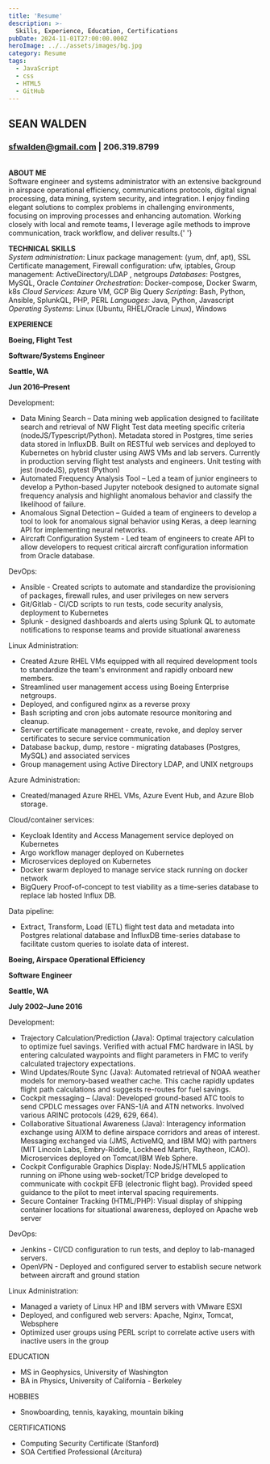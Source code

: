 ```yaml
---
title: 'Resume'
description: >-
  Skills, Experience, Education, Certifications
pubDate: 2024-11-01T27:00:00.000Z
heroImage: ../../assets/images/bg.jpg
category: Resume
tags:
  - JavaScript
  - css
  - HTML5
  - GitHub
---
```


## SEAN WALDEN

### sfwalden@gmail.com | 206.319.8799

<br />
<b>ABOUT ME</b>
<br />
Software engineer and systems administrator with an extensive background in airspace operational efficiency,
communications protocols, digital signal processing, data mining, system security, and integration. I
enjoy finding elegant solutions to complex problems in challenging environments, focusing on improving
processes and enhancing automation. Working closely with local and remote teams, I leverage agile methods
to improve communication, track workflow, and deliver results.{' '}

<b>TECHNICAL SKILLS</b>
<br />
<i>System administration</i>: Linux package management: (yum, dnf, apt), SSL Certificate management,
Firewall configuration: ufw, iptables, Group management: ActiveDirectory/LDAP , netgroups
<i>Databases</i>: Postgres, MySQL, Oracle
<i>Container Orchestration</i>: Docker-compose, Docker Swarm, k8s
<i>Cloud Services</i>: Azure VM, GCP Big Query
<i>Scripting</i>: Bash, Python, Ansible, SplunkQL, PHP, PERL
<i>Languages</i>: Java, Python, Javascript
<i>Operating Systems</i>: Linux (Ubuntu, RHEL/Oracle Linux), Windows

<b>EXPERIENCE</b>
<b>
	<div class='grid grid-cols-2 gap-4'>
		<div>
			<p>Boeing, Flight Test</p>
			<p>Software/Systems Engineer</p>
		</div>
		<div>
			<p>Seattle, WA</p>
			<p>Jun 2016–Present</p>
		</div>
	</div>
</b>
Development:
<ul>
	<li>
		Data Mining Search – Data mining web application designed to facilitate search and retrieval of
		NW Flight Test data meeting specific criteria (nodeJS/Typescript/Python). Metadata stored in
		Postgres, time series data stored in InfluxDB. Built on RESTful web services and deployed to
		Kubernetes on hybrid cluster using AWS VMs and lab servers. Currently in production serving
		flight test analysts and engineers. Unit testing with jest (nodeJS), pytest (Python)
	</li>
	<li>
		Automated Frequency Analysis Tool – Led a team of junior engineers to develop a Python-based
		Jupyter notebook designed to automate signal frequency analysis and highlight anomalous behavior
		and classify the likelihood of failure.
	</li>
	<li>
		Anomalous Signal Detection – Guided a team of engineers to develop a tool to look for anomalous
		signal behavior using Keras, a deep learning API for implementing neural networks.
	</li>
	<li>
		Aircraft Configuration System - Led team of engineers to create API to allow developers to
		request critical aircraft configuration information from Oracle database.
	</li>
</ul>
DevOps:
<ul>
	<li>
		Ansible - Created scripts to automate and standardize the provisioning of packages, firewall
		rules, and user privileges on new servers
	</li>
	<li>Git/Gitlab - CI/CD scripts to run tests, code security analysis, deployment to Kubernetes</li>
	<li>
		Splunk - designed dashboards and alerts using Splunk QL to automate notifications to response
		teams and provide situational awareness
	</li>
</ul>
Linux Administration:
<ul>
	<li>
		Created Azure RHEL VMs equipped with all required development tools to standardize the team's
		environment and rapidly onboard new members.
	</li>
	<li>Streamlined user management access using Boeing Enterprise netgroups.</li>
	<li>Deployed, and configured nginx as a reverse proxy</li>
	<li>Bash scripting and cron jobs automate resource monitoring and cleanup.</li>
	<li>
		Server certificate management - create, revoke, and deploy server certificates to secure service
		communication
	</li>
	<li>
		Database backup, dump, restore - migrating databases (Postgres, MySQL) and associated services
	</li>
	<li>Group management using Active Directory LDAP, and UNIX netgroups</li>
</ul>
Azure Administration:
<ul>
	<li>Created/managed Azure RHEL VMs, Azure Event Hub, and Azure Blob storage.</li>
</ul>
Cloud/container services:
<ul>
	<li>Keycloak Identity and Access Management service deployed on Kubernetes</li>
	<li>Argo workflow manager deployed on Kubernetes</li>
	<li>Microservices deployed on Kubernetes</li>
	<li>Docker swarm deployed to manage service stack running on docker network</li>
	<li>
		BigQuery Proof-of-concept to test viability as a time-series database to replace lab hosted
		Influx DB.
	</li>
</ul>
Data pipeline:
<ul>
	<li>
		Extract, Transform, Load (ETL) flight test data and metadata into Postgres relational database
		and InfluxDB time-series database to facilitate custom queries to isolate data of interest.
	</li>
</ul>

<b>
	<div class='grid grid-cols-2 gap-4'>
		<div>
			<p>Boeing, Airspace Operational Efficiency</p>
			<p>Software Engineer</p>
		</div>
		<div>
			<p>Seattle, WA</p>
			<p>July 2002–June 2016</p>
		</div>
	</div>
</b>
Development:
<ul>
	<li>
		Trajectory Calculation/Prediction (Java): Optimal trajectory calculation to optimize fuel
		savings. Verified with actual FMC hardware in IASL by entering calculated waypoints and flight
		parameters in FMC to verify calculated trajectory expectations.
	</li>
	<li>
		Wind Updates/Route Sync (Java): Automated retrieval of NOAA weather models for memory-based
		weather cache. This cache rapidly updates flight path calculations and suggests re-routes for
		fuel savings.
	</li>
	<li>
		Cockpit messaging – (Java): Developed ground-based ATC tools to send CPDLC messages over
		FANS-1/A and ATN networks. Involved various ARINC protocols (429, 629, 664).
	</li>
	<li>
		Collaborative Situational Awareness (Java): Interagency information exchange using AIXM to
		define airspace corridors and areas of interest. Messaging exchanged via (JMS, ActiveMQ, and IBM
		MQ) with partners (MIT Lincoln Labs, Embry-Riddle, Lockheed Martin, Raytheon, ICAO).
		Microservices deployed on Tomcat/IBM Web Sphere.
	</li>
	<li>
		Cockpit Configurable Graphics Display: NodeJS/HTML5 application running on iPhone using
		web-socket/TCP bridge developed to communicate with cockpit EFB (electronic flight bag).
		Provided speed guidance to the pilot to meet interval spacing requirements.
	</li>
	<li>
		Secure Container Tracking (HTML/PHP): Visual display of shipping container locations for
		situational awareness, deployed on Apache web server
	</li>
</ul>
DevOps:
<ul>
	<li>Jenkins - CI/CD configuration to run tests, and deploy to lab-managed servers.</li>
	<li>
		OpenVPN - Deployed and configured server to establish secure network between aircraft and ground
		station
	</li>
</ul>
Linux Administration:
<ul>
	<li>Managed a variety of Linux HP and IBM servers with VMware ESXI</li>
	<li>Deployed, and configured web servers: Apache, Nginx, Tomcat, Websphere</li>
	<li>
		Optimized user groups using PERL script to correlate active users with inactive users in the
		group
	</li>
</ul>

EDUCATION

<ul>
	<li>MS in Geophysics, University of Washington</li>
	<li>BA in Physics, University of California - Berkeley</li>
</ul>
HOBBIES
<ul>
	<li>Snowboarding, tennis, kayaking, mountain biking</li>
</ul>
CERTIFICATIONS
<ul>
	<li>Computing Security Certificate (Stanford)</li>
	<li>SOA Certified Professional (Arcitura)</li>
</ul>

